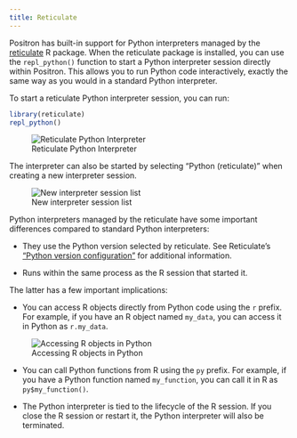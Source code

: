 ```yaml
---
title: Reticulate
---
```


Positron has built-in support for Python interpreters managed by the [reticulate](https://rstudio.github.io/reticulate/) R package. When the reticulate package is installed, you can use the `repl_python()` function to start a Python interpreter session directly within Positron. This allows you to run Python code interactively, exactly the same way as you would in a standard Python interpreter.

To start a reticulate Python interpreter session, you can run:

```r
library(reticulate)
repl_python()
```

![Reticulate Python Interpreter](images/reticulate-interpreter.png)

The interpreter can also be started by selecting "Python (reticulate)" when creating a new interpreter session. 

![New interpreter session list](images/reticulate-interpreter-list.png)

Python interpreters managed by the reticulate have some important differences compared to standard Python interpreters:

- They use the Python version selected by reticulate. See Reticulate's ["Python version configuration"](https://rstudio.github.io/reticulate/articles/versions.html) for additional information.

- Runs within the same process as the R session that started it. 

The latter has a few important implications:

- You can access R objects directly from Python code using the `r` prefix. For example, if you have an R object named `my_data`, you can access it in Python as `r.my_data`. 

![Accessing R objects in Python](images/reticulate-python-objs.png)

- You can call Python functions from R using the `py` prefix. For example, if you have a Python function named `my_function`, you can call it in R as `py$my_function()`. 

- The Python interpreter is tied to the lifecycle of the R session. If you close the R session or restart it, the Python interpreter will also be terminated. 







